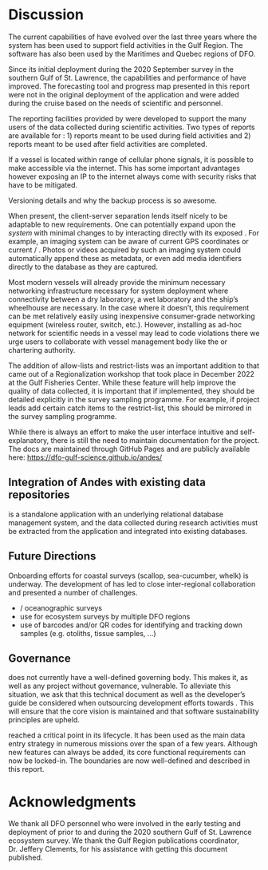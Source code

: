 # Discussion

The current capabilities of \gls{andes} have evolved over the last three years where the system has been used to support field activities in the Gulf Region. The software has also been used by the Maritimes and Quebec regions of DFO. 

Since its initial deployment during the 2020 September survey in the southern Gulf of St. Lawrence, the capabilities and performance of \gls{andes} have improved. The forecasting tool and progress map presented in this report were not in the original deployment of the application and were added during the cruise based on the needs of scientific and \gls{CCG} personnel.

The reporting facilities provided by \gls{andes} were developed to support the many users of the data collected during scientific activities. Two types of reports are available for \gls{andes}: 1) reports meant to be used during field activities and 2) reports meant to be used after field activities are completed. 

If a vessel is located within range of cellular phone signals, it is possible to make \gls{andes} accessible via the internet. This has some important advantages however exposing an IP to the internet always come with security risks that have to be mitigated.

Versioning details and why the backup process is so awesome.

When present, the client-server separation lends itself nicely to be adaptable to new requirements. One can potentially expand upon the *system* with minimal changes to \gls{andes} by interacting directly with its exposed \gls{REST-API}. For example, an imaging system can be aware of current GPS coordinates or current \gls{Set} / \gls{Station}. Photos or videos acquired by such an imaging system could automatically append these as metadata, or even add media identifiers directly to the database as they are captured.


Most modern vessels will already provide the minimum necessary networking infrastructure necessary for system deployment where connectivity between a dry laboratory, a wet laboratory and the ship's wheelhouse are necessary. In the case where it doesn't, this requirement can be met relatively easily using inexpensive consumer-grade networking equipment (wireless router, switch, etc.). However, installing as ad-hoc network for scientific needs in a vessel may lead to code violations there we urge \gls{andes} users to collaborate with vessel management body like the \gls{CCG} or chartering authority.


The addition of allow-lists and restrict-lists was an important addition to \gls{andes} that came out of a Regionalization workshop that took place in December 2022 at the Gulf Fisheries Center. While these feature will help improve the quality of data collected, it is important that if implemented, they should be detailed explicitly in the survey sampling programme. For example, if project leads add certain catch items to the restrict-list, this should be mirrored in the survey sampling programme.


While there is always an effort to make the user interface intuitive and self-explanatory, there is still the need to maintain documentation for the project. The \gls{andes} docs are maintained through GitHub Pages and are publicly available here: [https://dfo-gulf-science.github.io/andes/](https://dfo-gulf-science.github.io/andes/)

## Integration of Andes with existing data repositories

\gls{andes} is a standalone application with an underlying relational database management system, and the data collected during research activities must be extracted from the application and integrated into existing databases. 

## Future Directions

Onboarding efforts for coastal surveys (scallop, sea-cucumber, whelk) is underway. 
The development of \gls{andes} has led to close inter-regional collaboration and presented a number of challenges.

- \gls{azmp} / oceanographic surveys
- use for ecosystem surveys by multiple DFO regions
- use of barcodes and/or QR codes for identifying and tracking down samples (e.g. otoliths, tissue samples, ...)

## Governance

\gls{andes} does not currently have a well-defined governing body. This makes it, as well as any project without governance, vulnerable. To alleviate this situation, we ask that this technical document as well as the developer's guide be considered when outsourcing development efforts towards \gls{andes}. This will ensure that the core vision is maintained and that software sustainability principles are upheld.

<!-- it has boundaries -->
\gls{andes} reached a critical point in its lifecycle. It has been used as the main data entry strategy in numerous missions over the span of a few years. Although new features can always be added, its core functional requirements can now be locked-in.
The boundaries are now well-defined and described in this report.

# Acknowledgments
We thank all DFO personnel who were involved in the early testing and deployment of \gls{andes} prior to and during the 2020 southern Gulf of St. Lawrence ecosystem survey. We thank the Gulf Region publications coordinator, Dr. Jeffery Clements, for his assistance with getting this document published.

\clearpage
